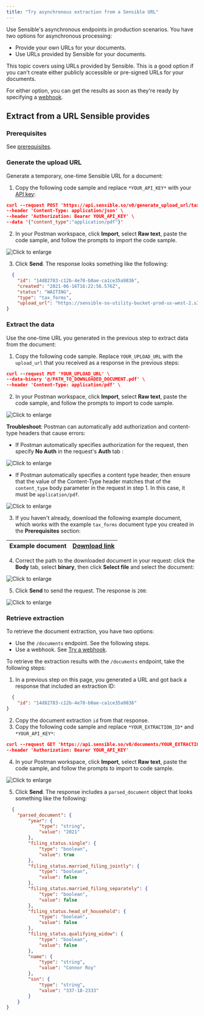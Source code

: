 ```yaml
---
title: "Try asynchronous extraction from a Sensible URL"
---
```


Use Sensible's asynchronous endpoints in production scenarios. You have two options for asynchronous processing:

* Provide your own URLs for your documents.
* Use URLs provided by Sensible for your documents.

This topic covers using URLs provided by Sensible. This is a good option if you can't create either publicly accessible or pre-signed URLs for your documents.

For either option, you can get the results as soon as they're ready by specifying a [webhook](/api/api-tutorial/api-tutorial-webhook).

## Extract from a URL Sensible provides

### Prerequisites

See [prerequisites](/api/api-tutorial/index#prerequisites).

### Generate the upload URL

Generate a temporary, one-time Sensible URL for a document: 

1. Copy the following code sample and replace `*YOUR_API_KEY*` with your [API key](https://app.sensible.so/account/):


```json json
curl --request POST 'https://api.sensible.so/v0/generate_upload_url/tax_forms' \
--header 'Content-Type: application/json' \
--header 'Authorization: Bearer YOUR_API_KEY' \
--data '{"content_type":"application/pdf"}'
```
2. In your Postman workspace, click **Import**, select **Raw text**, paste the code sample, and follow the prompts to import the code sample.

![Click to enlarge](/images/api_quickstart_postman_3.png)

3. Click **Send**. The response looks something like the following:



```JSON JSON
  {
    "id": "14d82783-c12b-4e70-b0ae-ca1ce35a9836",
    "created": "2021-06-16T16:22:56.576Z",
    "status": "WAITING",
    "type": "tax_forms",
    "upload_url": "https://sensible-so-utility-bucket-prod-us-west-2.s3.us-west-2.amazonaws.com/EXTRACTION_UPLOAD/sensible/fc3484c5-3f35-4129-bb29-0ad1291ee9f8/EXTRACTION/14d82783-c12b-4e70-b0ae-ca1ce35a9836.pdf?AWSAccessKeyId=REDACTED&Expires=1623861476&Signature=REDACTED&x-amz-security-token=REDACTED"
}
```
### Extract the data

Use the one-time URL you generated in the previous step to extract data from the document:

1. Copy the following code sample. Replace `YOUR_UPLOAD_URL` with the `upload_url` that you received as a response in the previous steps:



```json json
curl --request PUT 'YOUR_UPLOAD_URL' \
--data-binary '@/PATH_TO_DOWNLOADED_DOCUMENT.pdf' \
--header 'Content-Type: application/pdf' \
```
2. In your Postman workspace, click **Import**, select **Raw text**, paste the code sample, and follow the prompts to import to code sample.

![Click to enlarge](/images/api_quickstart_postman_4.png)

**Troubleshoot**: Postman can automatically add authorization and content-type headers that cause errors:

* If Postman automatically specifies authorization for the request, then specify **No Auth** in the request's **Auth** tab :

![Click to enlarge](/images/api_quickstart_no_auth.png)

* If Postman automatically specifies a content type header, then ensure that the value of the Content-Type header matches that of the `content_type` body parameter in the request in step 1\. In this case, it must be `application/pdf`.

![Click to enlarge](/images/api_quickstart_postman_headers_2.png)

3. If you haven't already, download the following example document, which works with the example `tax_forms` document type you created in the **Prerequisites** section:

| Example document | [Download link](https://github.com/sensible-hq/sensible-configuration-library/raw/main/tax%5Fforms/1040/2021/1040%5F2021%5Fsample.pdf) |
| ---------------- | -------------------------------------------------------------------------------------------------------------------------------------- |

4. Correct the path to the downloaded document in your request: click the **Body** tab, select **binary**, then click **Select file** and select the document:

![Click to enlarge](/images/api_quickstart_postman_file.png)

5. Click **Send** to send the request. The response is `200`:

![Click to enlarge](/images/api_quickstart_postman_200.png) 

### Retrieve extraction

 To retrieve the document extraction, you have two options:

* Use the `/documents` endpoint. See the following steps.
* Use a webhook. See [Try a webhook](/api/api-tutorial/api-tutorial-webhook).

To retrieve the extraction results with the `/documents` endpoint, take the following steps:

1. In a previous step on this page, you generated a URL and got back a response that included an extraction ID:  
  
```JSON JSON
  {  
    "id": "14d82783-c12b-4e70-b0ae-ca1ce35a9836"  
}  
```
2. Copy the document extraction `id` from that response.
3. Copy the following code sample and replace `*YOUR_EXTRACTION_ID*` and `*YOUR_API_KEY*`:



```json JSON
curl --request GET 'https://api.sensible.so/v0/documents/YOUR_EXTRACTION_ID' \
--header 'Authorization: Bearer YOUR_API_KEY'
```
4. In your Postman workspace, click **Import**, select **Raw text**, paste the code sample, and follow the prompts to import to code sample.

![Click to enlarge](/images/api_quickstart_postman_2.png)

5. Click **Send**. The response includes a `parsed_document` object that looks something like the following:



```JSON JSON
  {
	"parsed_document": {
		"year": {
			"type": "string",
			"value": "2021"
		},
		"filing_status.single": {
			"type": "boolean",
			"value": true
		},
		"filing_status.married_filing_jointly": {
			"type": "boolean",
			"value": false
		},
		"filing_status.married_filing_separately": {
			"type": "boolean",
			"value": false
		},
		"filing_status.head_of_household": {
			"type": "boolean",
			"value": false
		},
		"filing_status.qualifying_widow": {
			"type": "boolean",
			"value": false
		},
		"name": {
			"type": "string",
			"value": "Connor Roy"
		},
		"ssn": {
			"type": "string",
			"value": "337-18-2333"
		}
	}
}
```